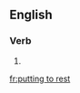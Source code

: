 ==English==

===Verb===
{{head|en|present participle}}

# {{present participle of|put to rest|lang=en|nocat=1}}

[[fr:putting to rest]]
